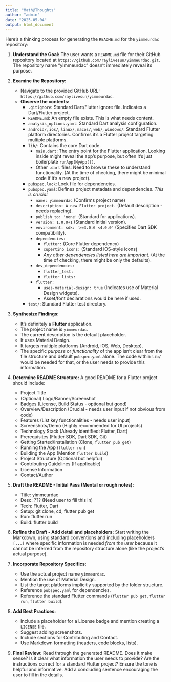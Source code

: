 ```yaml
---
title: "Math@Thoughts"
author: "admin"
date: "2025-05-04"
output: html_document
---
```


Here's a thinking process for generating the `README.md` for the `yimmeurdac` repository:

1.  **Understand the Goal:** The user wants a `README.md` file for their GitHub repository located at `https://github.com/raylivesun/yimmeurdac.git`. The repository name "yimmeurdac" doesn't immediately reveal its purpose.

2.  **Examine the Repository:**
    *   Navigate to the provided GitHub URL: `https://github.com/raylivesun/yimmeurdac`.
    *   **Observe the contents:**
        *   `.gitignore`: Standard Dart/Flutter ignore file. Indicates a Dart/Flutter project.
        *   `README.md`: An empty file exists. This is what needs content.
        *   `analysis_options.yaml`: Standard Dart analysis configuration.
        *   `android/`, `ios/`, `linux/`, `macos/`, `web/`, `windows/`: Standard Flutter platform directories. Confirms it's a Flutter project targeting multiple platforms.
        *   `lib/`: Contains the core Dart code.
            *   `main.dart`: The entry point for the Flutter application. Looking inside might reveal the app's purpose, but often it's just boilerplate `runApp(MyApp())`.
            *   Other `.dart` files: Need to browse these to understand functionality. (At the time of checking, there might be minimal code if it's a new project).
        *   `pubspec.lock`: Lock file for dependencies.
        *   `pubspec.yaml`: Defines project metadata and dependencies. *This is crucial.*
            *   `name: yimmeurdac` (Confirms project name)
            *   `description: A new Flutter project.` (Default description - needs replacing).
            *   `publish_to: 'none'` (Standard for applications).
            *   `version: 1.0.0+1` (Standard initial version).
            *   `environment: sdk: '>=3.0.6 <4.0.0'` (Specifies Dart SDK compatibility).
            *   `dependencies:`
                *   `flutter:` (Core Flutter dependency)
                *   `cupertino_icons:` (Standard iOS-style icons)
                *   *Any other dependencies listed here are important*. (At the time of checking, there might be only the defaults).
            *   `dev_dependencies:`
                *   `flutter_test:`
                *   `flutter_lints:`
            *   `flutter:`
                *   `uses-material-design: true` (Indicates use of Material Design widgets).
                *   Asset/font declarations would be here if used.
        *   `test/`: Standard Flutter test directory.

3.  **Synthesize Findings:**
    *   It's definitely a **Flutter** application.
    *   The project name is `yimmeurdac`.
    *   The current description is the default placeholder.
    *   It uses Material Design.
    *   It targets multiple platforms (Android, iOS, Web, Desktop).
    *   The specific *purpose* or *functionality* of the app isn't clear from the file structure and default `pubspec.yaml` alone. The code within `lib/` would be needed for that, or the user needs to provide this information.

4.  **Determine README Structure:** A good README for a Flutter project should include:
    *   Project Title
    *   (Optional) Logo/Banner/Screenshot
    *   Badges (License, Build Status - optional but good)
    *   Overview/Description (Crucial - needs user input if not obvious from code)
    *   Features (List key functionalities - needs user input)
    *   Screenshots/Demo (Highly recommended for UI projects)
    *   Technology Stack (Already identified: Flutter, Dart)
    *   Prerequisites (Flutter SDK, Dart SDK, Git)
    *   Getting Started/Installation (Clone, `flutter pub get`)
    *   Running the App (`flutter run`)
    *   Building the App (Mention `flutter build`)
    *   Project Structure (Optional but helpful)
    *   Contributing Guidelines (If applicable)
    *   License Information
    *   Contact/Author

5.  **Draft the README - Initial Pass (Mental or rough notes):**
    *   Title: yimmeurdac
    *   Desc: ??? (Need user to fill this in)
    *   Tech: Flutter, Dart
    *   Setup: git clone, cd, flutter pub get
    *   Run: flutter run
    *   Build: flutter build <platform>

6.  **Refine the Draft - Add detail and placeholders:** Start writing the Markdown, using standard conventions and including placeholders `[...]` where specific information is needed *from the user* because it cannot be inferred from the repository structure alone (like the project's actual purpose).

7.  **Incorporate Repository Specifics:**
    *   Use the actual project name `yimmeurdac`.
    *   Mention the use of Material Design.
    *   List the target platforms implicitly supported by the folder structure.
    *   Reference `pubspec.yaml` for dependencies.
    *   Reference the standard Flutter commands (`flutter pub get`, `flutter run`, `flutter build`).

8.  **Add Best Practices:**
    *   Include a placeholder for a License badge and mention creating a `LICENSE` file.
    *   Suggest adding screenshots.
    *   Include sections for Contributing and Contact.
    *   Use Markdown formatting (headers, code blocks, lists).

9.  **Final Review:** Read through the generated README. Does it make sense? Is it clear what information the user needs to provide? Are the instructions correct for a standard Flutter project? Ensure the tone is helpful and informative. Add a concluding sentence encouraging the user to fill in the details.